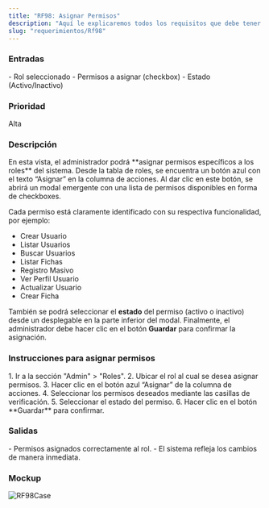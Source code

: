 ```yaml
---
title: "RF98: Asignar Permisos"
description: "Aquí le explicaremos todos los requisitos que debe tener para poder asignar permisos a los roles dentro del sistema."
slug: "requerimientos/Rf98"
---
```



<h3>Entradas</h3>- Rol seleccionado - Permisos a asignar (checkbox) - Estado
(Activo/Inactivo)

<h3>Prioridad</h3>
Alta

<h3>Descripción</h3>
En esta vista, el administrador podrá **asignar permisos específicos a los roles**
del sistema. Desde la tabla de roles, se encuentra un botón azul con el texto “Asignar”
en la columna de acciones. Al dar clic en este botón, se abrirá un modal emergente
con una lista de permisos disponibles en forma de checkboxes.

Cada permiso está claramente identificado con su respectiva funcionalidad, por ejemplo:

- Crear Usuario
- Listar Usuarios
- Buscar Usuarios
- Listar Fichas
- Registro Masivo
- Ver Perfil Usuario
- Actualizar Usuario
- Crear Ficha

También se podrá seleccionar el **estado** del permiso (activo o inactivo) desde un desplegable en la parte inferior del modal. Finalmente, el administrador debe hacer clic en el botón **Guardar** para confirmar la asignación.

<h3>Instrucciones para asignar permisos</h3>
1. Ir a la sección "Admin" > "Roles". 2. Ubicar el rol al cual se desea asignar permisos.
3. Hacer clic en el botón azul “Asignar” de la columna de acciones. 4. Seleccionar
los permisos deseados mediante las casillas de verificación. 5. Seleccionar el estado
del permiso. 6. Hacer clic en el botón **Guardar** para confirmar.

<h3>Salidas</h3>- Permisos asignados correctamente al rol. - El sistema refleja
los cambios de manera inmediata.

<h3>Mockup</h3>
<Image src={RF98Case} alt="RF98Case" width={3148} height={2270} />
